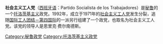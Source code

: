 {{for|1971年成立的秘鲁的社会主义工人党|社会主义工人党 (秘鲁)}}
'''社会主义工人党'''（[[西班牙语|西班牙语]]：Partido Socialista de los Trabajadores）是[[秘鲁|秘鲁]]的一个[[托洛茨基主义|托洛茨基主义]]政党。1992年，成立于1971年的[[社会主义工人党_(秘鲁)|社会主义工人党]]发生分裂，追随[[国际工人团结－第四国际|国际工人团结－第四国际]]的一派另行组建了一个政党，也取名为社会主义工人党。该党的领导人是恩里克·费尔南德斯。

[[Category:秘鲁政党|Category:秘鲁政党]]
[[Category:托洛茨基主义政党|Category:托洛茨基主义政党]]